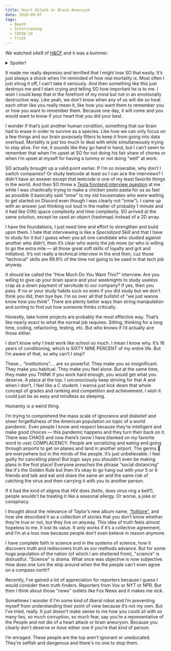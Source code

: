 ```yaml
---
title: Heart Attack or Brain Aneurysm
date: 2020-09-07
tags:
  - Death
  - Interviewing
  - COVID-19
  - Truth
---
```


We watched s4e9 of [H&CF](https://en.wikipedia.org/wiki/Halt_and_Catch_Fire_(TV_series)) and it was a bummer.

<details>
  <summary>Spoiler!</summary>

  ---

  Gordon (one of the titular characters!) died in the previous episode and this one was entirely about the whole gang packing up his belongings and mourning his loss. 

  ---

</details>

It made me really depresso and terrified that I might lose SO that easily. It’s just always a shock when I’m reminded of how real mortality is. Most often I just shrug it off, I can’t take it seriously. And then something like this just destroys me and I start crying and telling SO how important he is to me. I wish I could keep that in the forefront of my mind but not in an emotionally destructive way. Like yeah, we don’t know when any of us will die so treat each other like you really mean it, like how you want them to remember you or how you want to remember them. Because one day, it will come and you would want to know if your heart that you did your best.

I wonder if that’s just another human condition, something that our brain had to erase in order to survive as a species. Like how we can only focus on a few things and our brain purposely filters to keep it from going into data overload. Mortality is just too much to deal with while simultaneously trying to stay alive. For me, it sounds like they go hand in hand, but I can’t seem to remember that when I’m upset at SO for not doing his fair share of chores or when I’m upset at myself for having a tummy or not doing “well” at work.

SO actually brought up a valid point earlier. If I’m so miserable, why don’t I switch companies? Or study leetcode at least so I can ace the interviews? I didn’t have an answer except that leetcode is one of my least favorite things in the world. And then SO threw a [Tesla frontend interview question](https://www.glassdoor.com/Interview/Tesla-UI-Engineer-Interview-Questions-EI_IE43129.0,5_KO6,17.htm) at me while I was chaotically trying to make a chicken pesto pasta for us as fast as possible (I basically said “omw” to my old housemates who were waiting to get started on Discord even though I was clearly not "omw"). I came up with an answer just thinking out loud in the matter of probably 1 minute and it had like O(N) space complexity and time complexity. SO arrived at the same solution, except he used an object (hashmap) instead of a 2D array.

I have the foundations, I just need time and effort to strengthen and build upon them. I hate that interviewing is like a *Specialized Skill* and that I have to study for it but I guess when you pit one candidate who studied against another who didn’t, then it’s clear who wants the job more (or who is willing to go the extra mile — all those great soft skills of loyalty and grit and initiative). It’s not really a technical interview in the end then, cuz those “technical” skills are 99.9% of the time not going to be used in that tech job anyway. 

It should be called the “How Much Do You Want This?” interview. Are you willing to give up your brain space and your weeknights to study useless crap as a down payment of servitude to our company? If yes, then you pass. If no or your study habits suck so even if you did study but we don’t think you did, then bye bye. I’m so over all that bullshit of “we just wanna know how you think”. There are plenty better ways than string manipulation and sorting to find out how someone thinks critically.

Honestly, take home projects are probably the most effective way. That’s like nearly exact to what the normal job requires. Sitting, thinking for a long time, coding, refactoring, testing, etc. But who knows if I’d actually ace those either. 

I don’t know why I treat work like school so much. I mean I know why. It’s 16 years of conditioning, which is SIXTY NINE PERCENT of my entire life. But I’m aware of that, so why can’t I stop? 

These... “institutions”.... are so powerful. They make you so insignificant. They make you habitual. They make you feel alone. But at the same time, they make you THINK if you work hard enough, you would get what you deserve. A place at the top. I unconsciously keep striving for that A and when I don’t, I feel like a  C student. I wanna just kick down that whole concept of grades and ranking and competition and achievement. I wish it could just be as easy and mindless as sleeping.

Humanity is a weird thing. 

I’m trying to comprehend the mass scale of ignorance and disbelief and sheer forgetfulness of the American population on topic of a world pandemic. Even people I know and respect because they’re intelligent and make good choices — this pandemic happens and they turn their back on it. There was CHAOS and now there’s (wow I have blanked on my favorite word to use) COMPLACENCY. People are socializing and eating and going through airports to get on planes and land in another airport. The germs 🦠 are everywhere but in the minds of the people. It’s just unbelievable. I feel guilty for cancelling plans! But logic says you shouldn't even be making plans in the first place! Everyone preaches the phrase “social distancing” like it's the Golden Rule but then it’s okay to go hang out with your 5 or 6 friends and talk and eat and share the same air and the same risk of catching the virus and then carrying it with you to another person. 

If it had the kind of stigma that HIV does (hello, does *virus* ring a bell?), people wouldn’t be treating it like a seasonal allergy. Or worse, a joke or conspiracy. 

I thought about the relevance of Taylor’s new album name, [“folklore”](https://twitter.com/taylorswift13/status/1286513561553047557), and how she described it as a collection of stories that you don’t know whether they’re true or not, but they live on anyway. This idea of truth feels almost hopeless to me. It lost its value. It only works if it’s a collective agreement, and I’m at a loss now because people don’t even believe in reason anymore. 

I have complete faith in science and in the systems of science, how it discovers truth and rediscovers truth as our methods advance. But for some huge population of the nation (of which I am sheltered from), "science" is distrustful. "Science" is drama. What once was objective is now subjective. How does one turn the ship around when the the people can't even agree on a compass north?

Recently, I’ve gained a lot of appreciation for reporters because I guess I would consider them truth finders. Reporters from Vox or NYT or NPR. But then I think about those "news" outlets like Fox News and it makes me sick.

Sometimes I wonder if I’m some kind of liberal robot and I’m preventing myself from understanding their point of view because it’s not my own. But I’ve tried, really. It just doesn’t make sense to me how you could sit with so many lies, so much corruption, so much fear, say you’re a representative of the People and not die of a heart attack or brain aneurysm. Because you clearly don't deserve or *have* either one if you’re that kind of person.

I’m enraged. These people are the top aren’t ignorant or uneducated. They’re selfish and dangerous and there's no one to stop them.